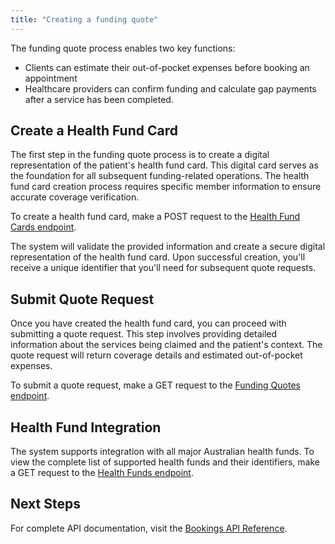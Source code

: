 ```yaml
---
title: "Creating a funding quote"
---
```


The funding quote process enables two key functions:

- Clients can estimate their out-of-pocket expenses before booking an appointment
- Healthcare providers can confirm funding and calculate gap payments after a service has been completed.

## Create a Health Fund Card

The first step in the funding quote process is to create a digital representation of the patient's health fund card. This digital card serves as the foundation for all subsequent funding-related operations. The health fund card creation process requires specific member information to ensure accurate coverage verification.

To create a health fund card, make a POST request to the [Health Fund Cards endpoint](/api-reference/health-fund-cards/create-health-fund-card).

The system will validate the provided information and create a secure digital representation of the health fund card. Upon successful creation, you'll receive a unique identifier that you'll need for subsequent quote requests.

## Submit Quote Request

Once you have created the health fund card, you can proceed with submitting a quote request. This step involves providing detailed information about the services being claimed and the patient's context. The quote request will return coverage details and estimated out-of-pocket expenses.

To submit a quote request, make a GET request to the [Funding Quotes endpoint](/api-reference/funding/get-funding-quote).

## Health Fund Integration

The system supports integration with all major Australian health funds. To view the complete list of supported health funds and their identifiers, make a GET request to the [Health Funds endpoint](/api-reference/health-funds/get-health-funds).

## Next Steps

For complete API documentation, visit the [Bookings API Reference](/api-reference/health-funds/get-health-funds).
